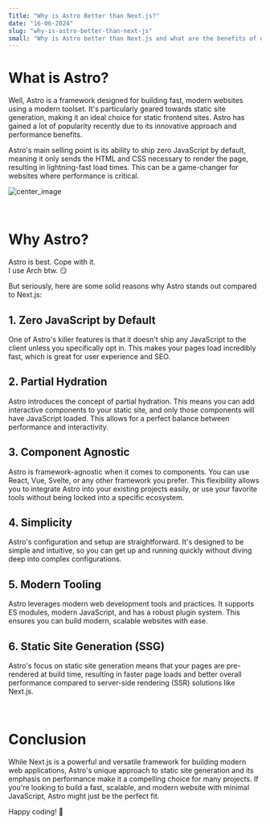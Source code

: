 ---
Title: "Why is Astro Better than Next.js?"
date: "16-06-2024"
slug: "why-is-astro-better-than-next-js"
small: "Why is Astro better than Next.js and what are the benefits of using it?"
---

# What is Astro?

Well, Astro is a framework designed for building fast, modern websites using a modern toolset. It's particularly geared towards static site generation, making it an ideal choice for static frontend sites. Astro has gained a lot of popularity recently due to its innovative approach and performance benefits.

Astro's main selling point is its ability to ship zero JavaScript by default, meaning it only sends the HTML and CSS necessary to render the page, resulting in lightning-fast load times. This can be a game-changer for websites where performance is critical.

![center_image](https://plus.unsplash.com/premium_photo-1718198501646-a95f049e39b5?q=80&w=2070&auto=format&fit=crop&ixlib=rb-4.0.3&ixid=M3wxMjA3fDB8MHxwaG90by1wYWdlfHx8fGVufDB8fHx8fA%3D%3D)

<br />

# Why Astro?

Astro is best. Cope with it.\
I use Arch btw. 😏

But seriously, here are some solid reasons why Astro stands out compared to Next.js:

## 1. Zero JavaScript by Default

One of Astro's killer features is that it doesn't ship any JavaScript to the client unless you specifically opt in. This makes your pages load incredibly fast, which is great for user experience and SEO.

## 2. Partial Hydration

Astro introduces the concept of partial hydration. This means you can add interactive components to your static site, and only those components will have JavaScript loaded. This allows for a perfect balance between performance and interactivity.

## 3. Component Agnostic

Astro is framework-agnostic when it comes to components. You can use React, Vue, Svelte, or any other framework you prefer. This flexibility allows you to integrate Astro into your existing projects easily, or use your favorite tools without being locked into a specific ecosystem.

## 4. Simplicity

Astro's configuration and setup are straightforward. It's designed to be simple and intuitive, so you can get up and running quickly without diving deep into complex configurations.

## 5. Modern Tooling

Astro leverages modern web development tools and practices. It supports ES modules, modern JavaScript, and has a robust plugin system. This ensures you can build modern, scalable websites with ease.

## 6. Static Site Generation (SSG)

Astro's focus on static site generation means that your pages are pre-rendered at build time, resulting in faster page loads and better overall performance compared to server-side rendering (SSR) solutions like Next.js.

<br />

# Conclusion

While Next.js is a powerful and versatile framework for building modern web applications, Astro's unique approach to static site generation and its emphasis on performance make it a compelling choice for many projects. If you're looking to build a fast, scalable, and modern website with minimal JavaScript, Astro might just be the perfect fit.

Happy coding! 🚀

